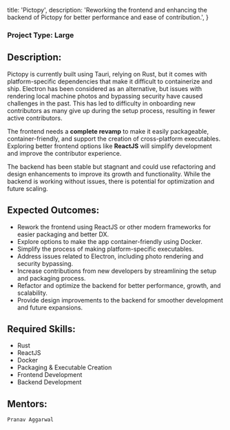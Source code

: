 
  title: 'Pictopy',
  description:
    'Reworking the frontend and enhancing the backend of Pictopy for better performance and ease of contribution.',
}


### Project Type: Large

## Description:

Pictopy is currently built using Tauri, relying on Rust, but it comes with platform-specific dependencies that make it difficult to containerize and ship. Electron has been considered as an alternative, but issues with rendering local machine photos and bypassing security have caused challenges in the past. This has led to difficulty in onboarding new contributors as many give up during the setup process, resulting in fewer active contributors.

The frontend needs a **complete revamp** to make it easily packageable, container-friendly, and support the creation of cross-platform executables. Exploring better frontend options like **ReactJS** will simplify development and improve the contributor experience.

The backend has been stable but stagnant and could use refactoring and design enhancements to improve its growth and functionality. While the backend is working without issues, there is potential for optimization and future scaling.

## Expected Outcomes:

- Rework the frontend using ReactJS or other modern frameworks for easier packaging and better DX.
- Explore options to make the app container-friendly using Docker.
- Simplify the process of making platform-specific executables.
- Address issues related to Electron, including photo rendering and security bypassing.
- Increase contributions from new developers by streamlining the setup and packaging process.
- Refactor and optimize the backend for better performance, growth, and scalability.
- Provide design improvements to the backend for smoother development and future expansions.

## Required Skills:

- Rust  
- ReactJS  
- Docker  
- Packaging & Executable Creation  
- Frontend Development  
- Backend Development  

## Mentors:

`Pranav Aggarwal`
